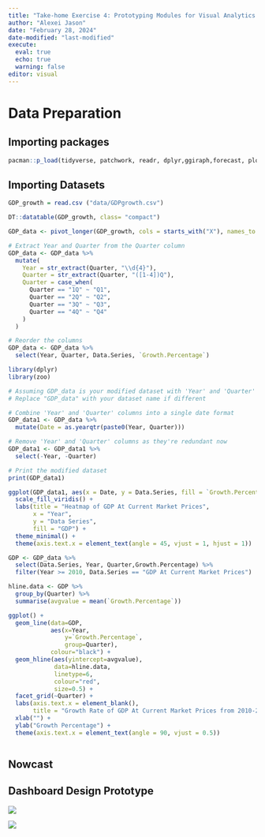 ```yaml
---
title: "Take-home Exercise 4: Prototyping Modules for Visual Analytics Shiny Application"
author: "Alexei Jason"
date: "February 28, 2024"
date-modified: "last-modified"
execute: 
  eval: true
  echo: true
  warning: false
editor: visual
---
```


# Data Preparation

## Importing packages

```r
pacman::p_load(tidyverse, patchwork, readr, dplyr,ggiraph,forecast, plotly, timetk)
```

## Importing Datasets

```r
GDP_growth = read.csv ("data/GDPgrowth.csv")

DT::datatable(GDP_growth, class= "compact")
```

```r
GDP_data <- pivot_longer(GDP_growth, cols = starts_with("X"), names_to = "Quarter", values_to = "Growth.Percentage")

# Extract Year and Quarter from the Quarter column
GDP_data <- GDP_data %>%
  mutate(
    Year = str_extract(Quarter, "\\d{4}"),
    Quarter = str_extract(Quarter, "([1-4])Q"),
    Quarter = case_when(
      Quarter == "1Q" ~ "Q1",
      Quarter == "2Q" ~ "Q2",
      Quarter == "3Q" ~ "Q3",
      Quarter == "4Q" ~ "Q4"
    )
  )

# Reorder the columns
GDP_data <- GDP_data %>%
  select(Year, Quarter, Data.Series, `Growth.Percentage`)
```

```r
library(dplyr)
library(zoo)

# Assuming GDP_data is your modified dataset with 'Year' and 'Quarter' columns
# Replace "GDP_data" with your dataset name if different

# Combine 'Year' and 'Quarter' columns into a single date format
GDP_data1 <- GDP_data %>%
  mutate(Date = as.yearqtr(paste0(Year, Quarter)))

# Remove 'Year' and 'Quarter' columns as they're redundant now
GDP_data1 <- GDP_data1 %>%
  select(-Year, -Quarter)

# Print the modified dataset
print(GDP_data1)
```

```r
ggplot(GDP_data1, aes(x = Date, y = Data.Series, fill = `Growth.Percentage`))om_tile(color = "white") +
  scale_fill_viridis() +
  labs(title = "Heatmap of GDP At Current Market Prices",
       x = "Year",
       y = "Data Series",
       fill = "GDP") +
  theme_minimal() +
  theme(axis.text.x = element_text(angle = 45, vjust = 1, hjust = 1))
```

```r
GDP <- GDP_data %>% 
  select(Data.Series, Year, Quarter,Growth.Percentage) %>%
  filter(Year >= 2010, Data.Series == "GDP At Current Market Prices")
```

```r
hline.data <- GDP %>% 
  group_by(Quarter) %>%
  summarise(avgvalue = mean(`Growth.Percentage`))
```

```r
ggplot() + 
  geom_line(data=GDP,
            aes(x=Year, 
                y=`Growth.Percentage`, 
                group=Quarter), 
            colour="black") +
  geom_hline(aes(yintercept=avgvalue), 
             data=hline.data, 
             linetype=6, 
             colour="red", 
             size=0.5) + 
  facet_grid(~Quarter) +
  labs(axis.text.x = element_blank(),
       title = "Growth Rate of GDP At Current Market Prices from 2010-2023") +
  xlab("") +
  ylab("Growth Percentage") +
  theme(axis.text.x = element_text(angle = 90, vjust = 0.5))
```

```r

```

## Nowcast

## Dashboard Design Prototype

![](images/UI-Nowcasted.png)

![](images/UI-Historical.png)

